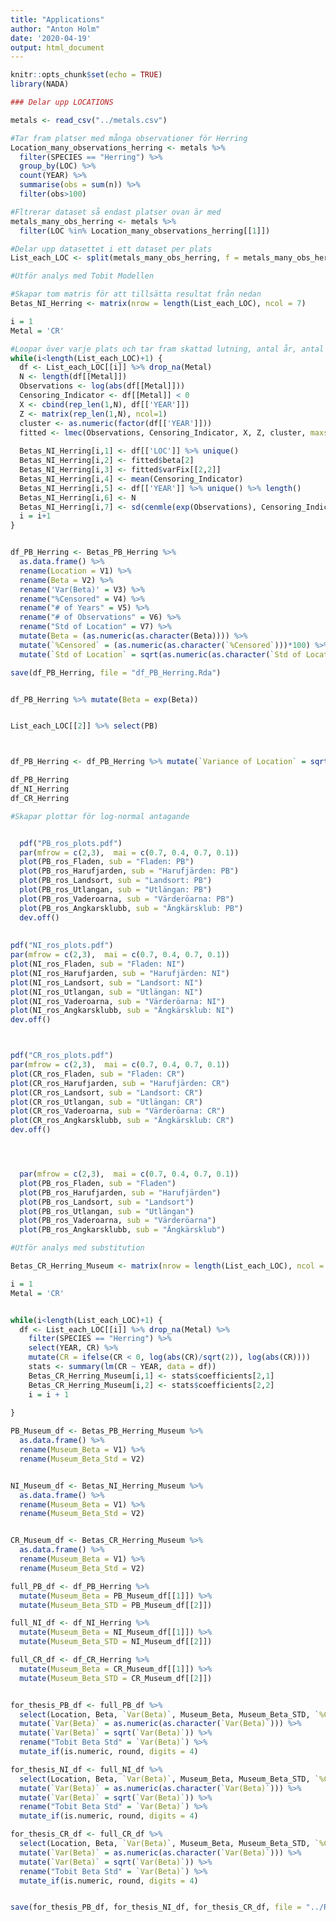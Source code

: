 ```yaml
---
title: "Applications"
author: "Anton Holm"
date: '2020-04-19'
output: html_document
---
```


```r
knitr::opts_chunk$set(echo = TRUE)
library(NADA)
```

```r
### Delar upp LOCATIONS

metals <- read_csv("../metals.csv")

#Tar fram platser med många observationer för Herring
Location_many_observations_herring <- metals %>% 
  filter(SPECIES == "Herring") %>% 
  group_by(LOC) %>% 
  count(YEAR) %>% 
  summarise(obs = sum(n)) %>% 
  filter(obs>100)

#Fltrerar dataset så endast platser ovan är med
metals_many_obs_herring <- metals %>% 
  filter(LOC %in% Location_many_observations_herring[[1]])

#Delar upp datasettet i ett dataset per plats
List_each_LOC <- split(metals_many_obs_herring, f = metals_many_obs_herring$LOC)
```


```r
#Utför analys med Tobit Modellen

#Skapar tom matris för att tillsätta resultat från nedan
Betas_NI_Herring <- matrix(nrow = length(List_each_LOC), ncol = 7)

i = 1
Metal = 'CR'

#Loopar över varje plats och tar fram skattad lutning, antal år, antal observationer, andel censurerat och varians
while(i<length(List_each_LOC)+1) {
  df <- List_each_LOC[[i]] %>% drop_na(Metal)
  N <- length(df[[Metal]])
  Observations <- log(abs(df[[Metal]]))
  Censoring_Indicator <- df[[Metal]] < 0
  X <- cbind(rep_len(1,N), df[['YEAR']])
  Z <- matrix(rep_len(1,N), ncol=1)
  cluster <- as.numeric(factor(df[['YEAR']]))
  fitted <- lmec(Observations, Censoring_Indicator, X, Z, cluster, maxstep = 20, method = "ML")
  
  Betas_NI_Herring[i,1] <- df[['LOC']] %>% unique()
  Betas_NI_Herring[i,2] <- fitted$beta[2]
  Betas_NI_Herring[i,3] <- fitted$varFix[[2,2]]
  Betas_NI_Herring[i,4] <- mean(Censoring_Indicator)
  Betas_NI_Herring[i,5] <- df[['YEAR']] %>% unique() %>% length()
  Betas_NI_Herring[i,6] <- N
  Betas_NI_Herring[i,7] <- sd(cenmle(exp(Observations), Censoring_Indicator, dist = "lognormal" ))
  i = i+1
}


df_PB_Herring <- Betas_PB_Herring %>% 
  as.data.frame() %>% 
  rename(Location = V1) %>% 
  rename(Beta = V2) %>% 
  rename('Var(Beta)' = V3) %>% 
  rename("%Censored" = V4) %>% 
  rename("# of Years" = V5) %>% 
  rename("# of Observations" = V6) %>% 
  rename("Std of Location" = V7) %>% 
  mutate(Beta = (as.numeric(as.character(Beta)))) %>% 
  mutate(`%Censored` = (as.numeric(as.character(`%Censored`)))*100) %>% 
  mutate(`Std of Location` = sqrt(as.numeric(as.character(`Std of Location`))))

save(df_PB_Herring, file = "df_PB_Herring.Rda")


df_PB_Herring %>% mutate(Beta = exp(Beta))


List_each_LOC[[2]] %>% select(PB)



df_PB_Herring <- df_PB_Herring %>% mutate(`Variance of Location` = sqrt(as.numeric(as.character(`Variance of Location`)))) %>% rename("Std of Location" = "Variance of Location")

df_PB_Herring
df_NI_Herring
df_CR_Herring

```


```r
#Skapar plottar för log-normal antagande


  pdf("PB_ros_plots.pdf")
  par(mfrow = c(2,3),  mai = c(0.7, 0.4, 0.7, 0.1))
  plot(PB_ros_Fladen, sub = "Fladen: PB")
  plot(PB_ros_Harufjarden, sub = "Harufjärden: PB")
  plot(PB_ros_Landsort, sub = "Landsort: PB")
  plot(PB_ros_Utlangan, sub = "Utlängan: PB")
  plot(PB_ros_Vaderoarna, sub = "Värderöarna: PB")
  plot(PB_ros_Angkarsklubb, sub = "Ängkärsklub: PB")
  dev.off()
  
  
pdf("NI_ros_plots.pdf")
par(mfrow = c(2,3),  mai = c(0.7, 0.4, 0.7, 0.1))
plot(NI_ros_Fladen, sub = "Fladen: NI")
plot(NI_ros_Harufjarden, sub = "Harufjärden: NI")
plot(NI_ros_Landsort, sub = "Landsort: NI")
plot(NI_ros_Utlangan, sub = "Utlängan: NI")
plot(NI_ros_Vaderoarna, sub = "Värderöarna: NI")
plot(NI_ros_Angkarsklubb, sub = "Ängkärsklub: NI")
dev.off()



pdf("CR_ros_plots.pdf")
par(mfrow = c(2,3),  mai = c(0.7, 0.4, 0.7, 0.1))
plot(CR_ros_Fladen, sub = "Fladen: CR")
plot(CR_ros_Harufjarden, sub = "Harufjärden: CR")
plot(CR_ros_Landsort, sub = "Landsort: CR")
plot(CR_ros_Utlangan, sub = "Utlängan: CR")
plot(CR_ros_Vaderoarna, sub = "Värderöarna: CR")
plot(CR_ros_Angkarsklubb, sub = "Ängkärsklub: CR")
dev.off()




  par(mfrow = c(2,3),  mai = c(0.7, 0.4, 0.7, 0.1))
  plot(PB_ros_Fladen, sub = "Fladen")
  plot(PB_ros_Harufjarden, sub = "Harufjärden")
  plot(PB_ros_Landsort, sub = "Landsort")
  plot(PB_ros_Utlangan, sub = "Utlängan")
  plot(PB_ros_Vaderoarna, sub = "Värderöarna")
  plot(PB_ros_Angkarsklubb, sub = "Ängkärsklub")
```


```r
#Utför analys med substitution

Betas_CR_Herring_Museum <- matrix(nrow = length(List_each_LOC), ncol = 2)

i = 1
Metal = 'CR'


while(i<length(List_each_LOC)+1) {
  df <- List_each_LOC[[i]] %>% drop_na(Metal) %>% 
    filter(SPECIES == "Herring") %>% 
    select(YEAR, CR) %>% 
    mutate(CR = ifelse(CR < 0, log(abs(CR)/sqrt(2)), log(abs(CR))))
    stats <- summary(lm(CR ~ YEAR, data = df))
    Betas_CR_Herring_Museum[i,1] <- stats$coefficients[2,1]
    Betas_CR_Herring_Museum[i,2] <- stats$coefficients[2,2]
    i = i + 1
  
}

PB_Museum_df <- Betas_PB_Herring_Museum %>% 
  as.data.frame() %>% 
  rename(Museum_Beta = V1) %>% 
  rename(Museum_Beta_Std = V2)


NI_Museum_df <- Betas_NI_Herring_Museum %>% 
  as.data.frame() %>% 
  rename(Museum_Beta = V1) %>% 
  rename(Museum_Beta_Std = V2)


CR_Museum_df <- Betas_CR_Herring_Museum %>% 
  as.data.frame() %>% 
  rename(Museum_Beta = V1) %>% 
  rename(Museum_Beta_Std = V2)

full_PB_df <- df_PB_Herring %>% 
  mutate(Museum_Beta = PB_Museum_df[[1]]) %>% 
  mutate(Museum_Beta_STD = PB_Museum_df[[2]])

full_NI_df <- df_NI_Herring %>% 
  mutate(Museum_Beta = NI_Museum_df[[1]]) %>% 
  mutate(Museum_Beta_STD = NI_Museum_df[[2]])

full_CR_df <- df_CR_Herring %>% 
  mutate(Museum_Beta = CR_Museum_df[[1]]) %>% 
  mutate(Museum_Beta_STD = CR_Museum_df[[2]])


for_thesis_PB_df <- full_PB_df %>% 
  select(Location, Beta, `Var(Beta)`, Museum_Beta, Museum_Beta_STD, `%Censored`, `Std of Location`) %>% 
  mutate(`Var(Beta)` = as.numeric(as.character(`Var(Beta)`))) %>% 
  mutate(`Var(Beta)` = sqrt(`Var(Beta)`)) %>% 
  rename("Tobit Beta Std" = `Var(Beta)`) %>% 
  mutate_if(is.numeric, round, digits = 4) 

for_thesis_NI_df <- full_NI_df %>% 
  select(Location, Beta, `Var(Beta)`, Museum_Beta, Museum_Beta_STD, `%Censored`, `Std of Location`) %>% 
  mutate(`Var(Beta)` = as.numeric(as.character(`Var(Beta)`))) %>% 
  mutate(`Var(Beta)` = sqrt(`Var(Beta)`)) %>% 
  rename("Tobit Beta Std" = `Var(Beta)`) %>% 
  mutate_if(is.numeric, round, digits = 4)

for_thesis_CR_df <- full_CR_df %>% 
  select(Location, Beta, `Var(Beta)`, Museum_Beta, Museum_Beta_STD, `%Censored`, `Std of Location`) %>% 
  mutate(`Var(Beta)` = as.numeric(as.character(`Var(Beta)`))) %>% 
  mutate(`Var(Beta)` = sqrt(`Var(Beta)`)) %>% 
  rename("Tobit Beta Std" = `Var(Beta)`) %>% 
  mutate_if(is.numeric, round, digits = 4)


save(for_thesis_PB_df, for_thesis_NI_df, for_thesis_CR_df, file = "../Rdata_Files/substitution_df_application.Rda")
```
